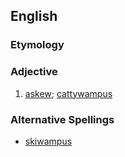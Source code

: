 ==English==
===Etymology===
{{blend|askew|cattywampus}}

===Adjective===
{{en-adj}}

# [[askew]]; [[cattywampus]]

===Alternative Spellings===
* [[skiwampus]]